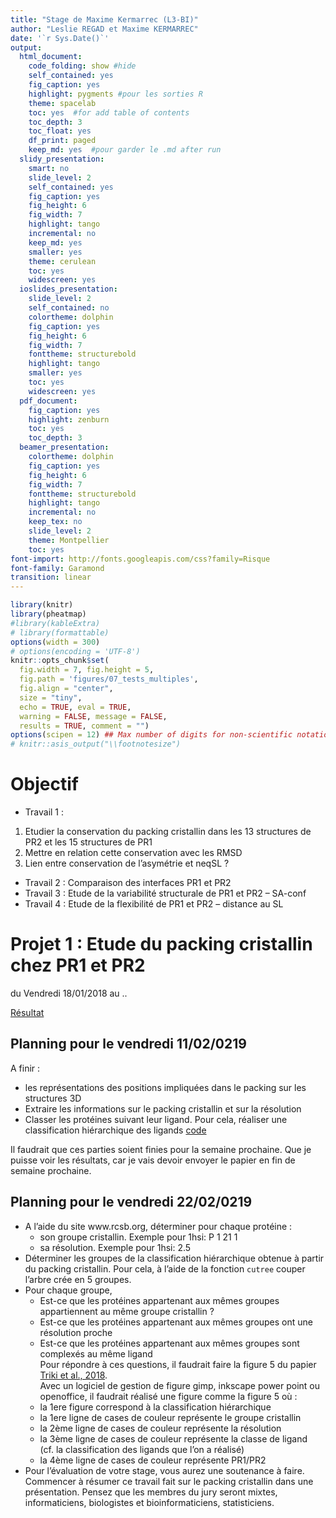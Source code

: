 ```yaml
---
title: "Stage de Maxime Kermarrec (L3-BI)"
author: "Leslie REGAD et Maxime KERMARREC"
date: '`r Sys.Date()`'
output:
  html_document:
    code_folding: show #hide
    self_contained: yes
    fig_caption: yes
    highlight: pygments #pour les sorties R
    theme: spacelab
    toc: yes  #for add table of contents
    toc_depth: 3
    toc_float: yes
    df_print: paged
    keep_md: yes  #pour garder le .md after run
  slidy_presentation:
    smart: no
    slide_level: 2
    self_contained: yes
    fig_caption: yes
    fig_height: 6
    fig_width: 7
    highlight: tango
    incremental: no
    keep_md: yes
    smaller: yes
    theme: cerulean
    toc: yes
    widescreen: yes
  ioslides_presentation:
    slide_level: 2
    self_contained: no
    colortheme: dolphin
    fig_caption: yes
    fig_height: 6
    fig_width: 7
    fonttheme: structurebold
    highlight: tango
    smaller: yes
    toc: yes
    widescreen: yes
  pdf_document:
    fig_caption: yes
    highlight: zenburn
    toc: yes
    toc_depth: 3
  beamer_presentation:
    colortheme: dolphin
    fig_caption: yes
    fig_height: 6
    fig_width: 7
    fonttheme: structurebold
    highlight: tango
    incremental: no
    keep_tex: no
    slide_level: 2
    theme: Montpellier
    toc: yes
font-import: http://fonts.googleapis.com/css?family=Risque
font-family: Garamond
transition: linear
---
```


```r
library(knitr)
library(pheatmap)
#library(kableExtra)
# library(formattable)
options(width = 300)
# options(encoding = 'UTF-8')
knitr::opts_chunk$set(
  fig.width = 7, fig.height = 5, 
  fig.path = 'figures/07_tests_multiples',
  fig.align = "center", 
  size = "tiny", 
  echo = TRUE, eval = TRUE, 
  warning = FALSE, message = FALSE, 
  results = TRUE, comment = "")
options(scipen = 12) ## Max number of digits for non-scientific notation
# knitr::asis_output("\\footnotesize")
```


# Objectif

* Travail 1 :

1. Etudier la conservation du packing cristallin dans les 13 structures de PR2 et les 15 structures de PR1
2. Mettre en relation cette conservation avec les RMSD
3. Lien entre conservation de l’asymétrie et neqSL ?

* Travail 2 : Comparaison des interfaces PR1 et PR2
* Travail 3 : Etude de la variabilité structurale de PR1 et PR2 – SA-conf
* Travail 4 : Etude de la flexibilité de PR1 et PR2 – distance au SL


# Projet 1 : Etude du packing cristallin chez PR1 et PR2
du Vendredi 18/01/2018 au ..  

[Résultat](projet1.html)


## Planning pour le vendredi 11/02/0219 
A finir : 

* les représentations des positions impliquées dans le packing sur les structures 3D  
* Extraire les informations sur le packing cristallin et sur la résolution
* Classer les protéines suivant leur ligand. Pour cela, réaliser une classification hiérarchique des ligands [code](projet1.html#classement_des_protéines_suivant_leur_ligand)

Il faudrait que ces parties soient finies pour la semaine prochaine.
Que je puisse voir les résultats, car je vais devoir envoyer le papier en fin de semaine prochaine.


## Planning pour le vendredi 22/02/0219 

* A l'aide du site www.rcsb.org, déterminer pour chaque protéine :    
    + son groupe cristallin. Exemple pour 1hsi:  	P 1 21 1  
    + sa résolution. Exemple pour 1hsi: 2.5  
* Déterminer les groupes de la classification hiérarchique obtenue à partir du packing cristallin. Pour cela, à l'aide de la fonction  `cutree` couper l'arbre crée en 5 groupes.  
* Pour chaque groupe,   
    + Est-ce que les protéines appartenant aux mêmes groupes appartiennent au même groupe cristallin ?   
    + Est-ce que les protéines appartenant aux mêmes groupes ont une résolution proche    
    + Est-ce que les protéines appartenant aux mêmes groupes sont complexés au même ligand    
Pour répondre à ces questions, il faudrait faire la figure 5 du papier [Triki et al., 2018](biblio/Triki_scReports_2018_asym.pdf).  
Avec un logiciel de gestion de figure gimp, inkscape power point ou openoffice, il faudrait réalisé une figure comme la figure 5 où :    
   + la 1ere figure correspond à la classification hiérarchique   
   + la 1ere ligne de cases de couleur représente le groupe cristallin  
   + la 2ème ligne de cases de couleur représente la résolution  
   + la 3ème ligne de cases de couleur représente la classe de ligand (cf. la classification des ligands que l'on a réalisé)  
   + la 4ème ligne de cases de couleur représente PR1/PR2  
* Pour l'évaluation de votre stage, vous aurez une soutenance à faire. Commencer à résumer ce travail fait sur le packing cristallin dans une présentation. Pensez que les membres du jury seront mixtes, informaticiens, biologistes et bioinformaticiens, statisticiens.
    
    
    
